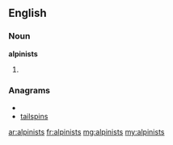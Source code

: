 ==English==

===Noun===
'''alpinists'''

# {{plural of|[[alpinist]]}}

===Anagrams===
* {{alphagram|aiilnpsst}}
* [[tailspins#English|tailspins]]

[[ar:alpinists]]
[[fr:alpinists]]
[[mg:alpinists]]
[[my:alpinists]]